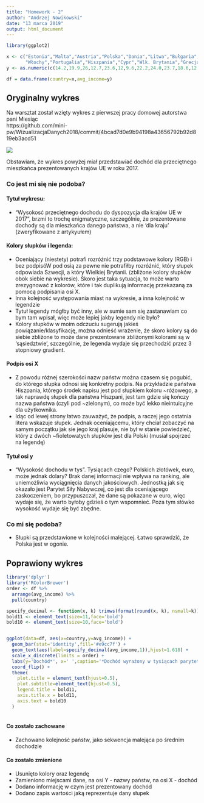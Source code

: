 ```yaml
---
title: "Homework - 2"
author: "Andrzej Nowikowski"
date: "13 marca 2019"
output: html_document
---
```


```r
library(ggplot2)

x <- c("Estonia","Malta","Austria","Polska","Dania","Litwa","Bułgaria","Szwecja","Niemcy","Francja",
       "Włochy","Portugalia","Hiszpania","Cypr","Wlk. Brytania","Grecja")
y <- as.numeric(c(14.2,19.9,26,12.7,23.6,12,9.6,22.2,24.0,23.7,18.6,12.9,17.9,19.7,20.2,10.5))

df = data.frame(country=x,avg_income=y)
```

## Oryginalny wykres

Na warsztat został wzięty wykres z pierwszej pracy domowej autorstwa pani Miesiąc  
https://github.com/mini-pw/WizualizacjaDanych2018/commit/4bcad7d0e9b94198a43656792b92d819eb3acd51

![](./original_figure.png)

Obstawiam, że wykres powyżej miał przedstawiać dochód dla przeciętnego mieszkańca prezentowanych krajów UE w roku 2017.

### Co jest mi się nie podoba?
#### Tytuł wykresu:  
* "Wysokosć przeciętnego dochodu do dyspozycja dla krajów UE w 2017", brzmi to trochę enigmatyczne, szczególnie, że prezentowane dochody są dla mieszkańca danego państwa, a nie 'dla kraju' (zweryfikowane z artykyułem)

#### Kolory słupków i legenda:  
* Oceniający (niestety) potrafi rozróżnić trzy podstawowe kolory (RGB) i bez podpisóW pod osią za pewne nie potrafiłby rozróżnić, który słupek odpowiada Szwecji, a który Wielkiej Brytanii. (zbliżone kolory słupków obok siebie na wykresie). Skoro jest taka sytuacja, to może warto zrezygnować z kolorów, które i tak duplikują informację przekazaną za pomocą podpisania osi X.  
* Inna kolejność występowania miast na wykresie, a inna kolejność w legendzie  
* Tytuł legendy mógłby być inny, ale w sumie sam się zastanawiam co bym tam wpisał, więc może lepiej jakby legendy nie było?  
* Kolory słupków w moim odczuciu sugerują jakieś powiązanie/klasyfikację, można odnieść wrażenie, że skoro kolory są do siebie zbliżone to może dane prezentowane zbliżonymi kolorami są w 'sąsiedztwie', szczególnie, że legenda wydaje się przechodzić przez 3 stopniowy gradient.  

#### Podpis osi X  
* Z powodu różnej szerokości nazw państw można czasem się pogubić, do którego słupka odnosi się konkretny podpis. Na przykładzie państwa Hiszpania, którego środek napisu jest pod słupkiem koloru ~różowego, a tak naprawdę słupek dla państwa Hiszpani, jest tam gdzie się kończy nazwa państwa (czyli pod ~zielonym), co może być lekko nieintuicyjne dla użytkownika.  
* Idąc od lewej strony łatwo zauważyć, że podpis, a raczej jego ostatnia litera wskazuje słupek. Jednak oceniającemu, który chciał zobaczyć na samym początku jak sie jego kraj plasuje, nie był w stanie powiedzieć, który z dwóch ~fioletowatych słupków jest dla Polski (musiał spojrzeć na legendę)

#### Tytuł osi y
* "Wysokość dochodu w tys". Tysiącach czego? Polskich złotówek, euro, może jednak dolary? Brak danej informacji nie wpływa na ranking, ale uniemożliwia wyciągnięcia danych jakościowych. Jednostką jak się okazało jest Parytet Siły Nabywczej, co jest dla oceniającego zaskoczeniem, bo przypuszczał, że dane są pokazane w euro, więc wydaje się, że warto byłoby gdzieś o tym wspomnieć. Poza tym słówko wysokość wydaje się być zbędne.

### Co mi się podoba?
* Słupki są przedstawione w kolejności malejącej. Łatwo sprawdzić, że Polska jest w ogonie.

## Poprawiony wykres

```r

library('dplyr')
library('RColorBrewer')
order <- df %>% 
  arrange(avg_income) %>% 
  pull(country)

specify_decimal <- function(x, k) trimws(format(round(x, k), nsmall=k))
bold11 <- element_text(size=11,face='bold')
bold10 <- element_text(size=10,face='bold')


ggplot(data=df, aes(x=country,y=avg_income)) + 
  geom_bar(stat='identity',fill='#e9cc7f') +
  geom_text(aes(label=specify_decimal(avg_income,1)),hjust=1.618) + 
  scale_x_discrete(limits = order) +
  labs(y='Dochód*', x=' ',caption='*Dochód wyrażony w tysiącach parytetu siły nabywczej',title='Wysokość przeciętnego dochodu do dyspozycji na osobę',subtitle='dla krajów UE za rok 2017') +
  coord_flip() + 
  theme(
    plot.title = element_text(hjust=0.5),
    plot.subtitle=element_text(hjust=0.5),
    legend.title = bold11,
    axis.title.x = bold11,
    axis.text = bold10
  )
  
```

#### Co zostało zachowane

* Zachowano kolejność państw, jako sekwencja malejąca po średnim dochodzie

#### Co zostało zmienione

* Usunięto kolory oraz legendę
* Zamieniono miejscami dane, na osi Y - nazwy państw, na osi X - dochód
* Dodano informację w czym jest prezentowany dochód
* Dodano zapis wartości jaką reprezentuje dany słupek

